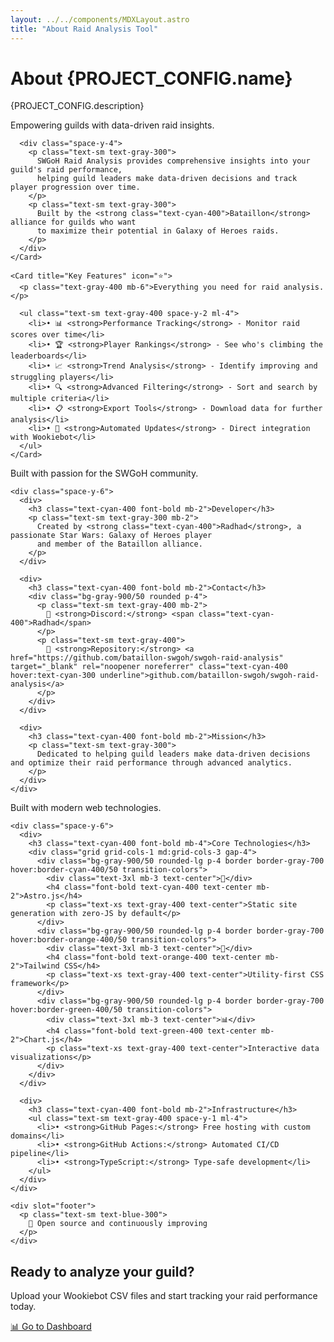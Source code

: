 ```yaml
---
layout: ../../components/MDXLayout.astro
title: "About Raid Analysis Tool"
---
```



<div class="mb-6">
  <h1 class="text-2xl sm:text-3xl font-bold text-center text-heading mb-2">About {PROJECT_CONFIG.name}</h1>
  <p class="text-center text-gray-400">{PROJECT_CONFIG.description}</p>
</div>

<div class="grid grid-cols-1 md:grid-cols-2 gap-6">
    <Card title="Our Mission" icon="🎯">
      <p class="text-gray-400 mb-6">Empowering guilds with data-driven raid insights.</p>
      
      <div class="space-y-4">
        <p class="text-sm text-gray-300">
          SWGoH Raid Analysis provides comprehensive insights into your guild's raid performance, 
          helping guild leaders make data-driven decisions and track player progression over time.
        </p>
        <p class="text-sm text-gray-300">
          Built by the <strong class="text-cyan-400">Bataillon</strong> alliance for guilds who want 
          to maximize their potential in Galaxy of Heroes raids.
        </p>
      </div>
    </Card>

    <Card title="Key Features" icon="⭐">
      <p class="text-gray-400 mb-6">Everything you need for raid analysis.</p>
      
      <ul class="text-sm text-gray-400 space-y-2 ml-4">
        <li>• 📊 <strong>Performance Tracking</strong> - Monitor raid scores over time</li>
        <li>• 🏆 <strong>Player Rankings</strong> - See who's climbing the leaderboards</li>
        <li>• 📈 <strong>Trend Analysis</strong> - Identify improving and struggling players</li>
        <li>• 🔍 <strong>Advanced Filtering</strong> - Sort and search by multiple criteria</li>
        <li>• 📋 <strong>Export Tools</strong> - Download data for further analysis</li>
        <li>• 🤖 <strong>Automated Updates</strong> - Direct integration with Wookiebot</li>
      </ul>
    </Card>
  </div>

  <Card title="About the Creator" icon="👨‍💻">
    <p class="text-gray-400 mb-6">Built with passion for the SWGoH community.</p>
    
    <div class="space-y-6">
      <div>
        <h3 class="text-cyan-400 font-bold mb-2">Developer</h3>
        <p class="text-sm text-gray-300 mb-2">
          Created by <strong class="text-cyan-400">Radhad</strong>, a passionate Star Wars: Galaxy of Heroes player 
          and member of the Bataillon alliance.
        </p>
      </div>
      
      <div>
        <h3 class="text-cyan-400 font-bold mb-2">Contact</h3>
        <div class="bg-gray-900/50 rounded p-4">
          <p class="text-sm text-gray-400 mb-2">
            💬 <strong>Discord:</strong> <span class="text-cyan-400">Radhad</span>
          </p>
          <p class="text-sm text-gray-400">
            🔗 <strong>Repository:</strong> <a href="https://github.com/bataillon-swgoh/swgoh-raid-analysis" target="_blank" rel="noopener noreferrer" class="text-cyan-400 hover:text-cyan-300 underline">github.com/bataillon-swgoh/swgoh-raid-analysis</a>
          </p>
        </div>
      </div>
      
      <div>
        <h3 class="text-cyan-400 font-bold mb-2">Mission</h3>
        <p class="text-sm text-gray-300">
          Dedicated to helping guild leaders make data-driven decisions and optimize their raid performance through advanced analytics.
        </p>
      </div>
    </div>
  </Card>

  <Card title="Technology Stack" icon="⚙️">
    <p class="text-gray-400 mb-6">Built with modern web technologies.</p>
    
    <div class="space-y-6">
      <div>
        <h3 class="text-cyan-400 font-bold mb-4">Core Technologies</h3>
        <div class="grid grid-cols-1 md:grid-cols-3 gap-4">
          <div class="bg-gray-900/50 rounded-lg p-4 border border-gray-700 hover:border-cyan-400/50 transition-colors">
            <div class="text-3xl mb-3 text-center">🚀</div>
            <h4 class="font-bold text-cyan-400 text-center mb-2">Astro.js</h4>
            <p class="text-xs text-gray-400 text-center">Static site generation with zero-JS by default</p>
          </div>
          <div class="bg-gray-900/50 rounded-lg p-4 border border-gray-700 hover:border-orange-400/50 transition-colors">
            <div class="text-3xl mb-3 text-center">🎨</div>
            <h4 class="font-bold text-orange-400 text-center mb-2">Tailwind CSS</h4>
            <p class="text-xs text-gray-400 text-center">Utility-first CSS framework</p>
          </div>
          <div class="bg-gray-900/50 rounded-lg p-4 border border-gray-700 hover:border-green-400/50 transition-colors">
            <div class="text-3xl mb-3 text-center">📊</div>
            <h4 class="font-bold text-green-400 text-center mb-2">Chart.js</h4>
            <p class="text-xs text-gray-400 text-center">Interactive data visualizations</p>
          </div>
        </div>
      </div>
      
      <div>
        <h3 class="text-cyan-400 font-bold mb-2">Infrastructure</h3>
        <ul class="text-sm text-gray-400 space-y-1 ml-4">
          <li>• <strong>GitHub Pages:</strong> Free hosting with custom domains</li>
          <li>• <strong>GitHub Actions:</strong> Automated CI/CD pipeline</li>
          <li>• <strong>TypeScript:</strong> Type-safe development</li>
        </ul>
      </div>
    </div>
    
    <div slot="footer">
      <p class="text-sm text-blue-300">
        🔧 Open source and continuously improving
      </p>
    </div>
  </Card>

<div class="text-center mt-12">
  <h2 class="text-2xl font-bold text-heading mb-4">Ready to analyze your guild?</h2>
  <p class="text-gray-300 mb-6">
    Upload your Wookiebot CSV files and start tracking your raid performance today.
  </p>
  <div class="flex justify-center">
    <a href={PROJECT_CONFIG.baseUrl} class="btn-primary inline-flex items-center gap-2 !text-gray-300">📊 Go to Dashboard</a>
  </div>
</div>
